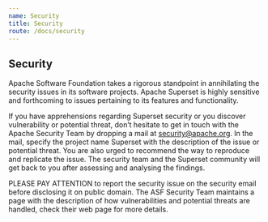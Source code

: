 ```yaml
---
name: Security
title: Security
route: /docs/security
---
```


Security
-------------

Apache Software Foundation takes a rigorous standpoint in annihilating the security issues in its software projects. Apache Superset is highly sensitive and forthcoming to issues pertaining to its features and functionality.

If you have apprehensions regarding Superset security or you discover vulnerability or potential threat, don’t hesitate to get in touch with the Apache Security Team by dropping a mail at security@apache.org. In the mail, specify the project name Superset with the description of the issue or potential threat. You are also urged to recommend the way to reproduce and replicate the issue. The security team and the Superset community will get back to you after assessing and analysing the findings.

PLEASE PAY ATTENTION to report the security issue on the security email before disclosing it on public domain.
The ASF Security Team maintains a page with the description of how vulnerabilities and potential threats are handled, check their web page for more details.